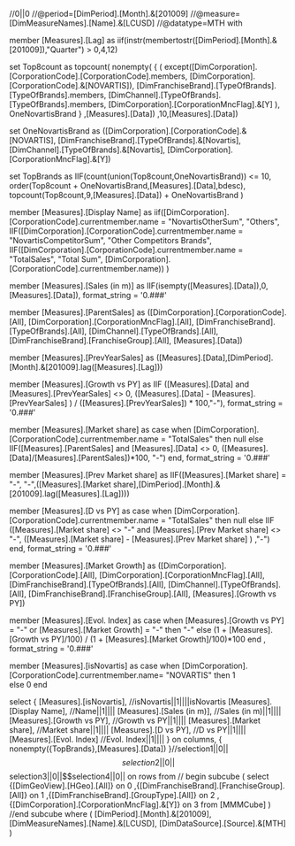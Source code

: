 //0||0
//@period=[DimPeriod].[Month].&[201009]
//@measure=[DimMeasureNames].[Name].&[LCUSD]
//@datatype=MTH
with

member [Measures].[Lag] as
	iif(instr(membertostr([DimPeriod].[Month].&[201009]),"Quarter") > 0,4,12)

set Top8count as
	topcount(
			nonempty(
				{
					(
						except([DimCorporation].[CorporationCode].[CorporationCode].members,
						[DimCorporation].[CorporationCode].&[NOVARTIS]),
						[DimFranchiseBrand].[TypeOfBrands].[TypeOfBrands].members,
						[DimChannel].[TypeOfBrands].[TypeOfBrands].members,
						[DimCorporation].[CorporationMncFlag].&[Y]
					),
					OneNovartisBrand
				}
			,[Measures].[Data])
		,10,[Measures].[Data])
	

set OneNovartisBrand as
	([DimCorporation].[CorporationCode].&[NOVARTIS],
	[DimFranchiseBrand].[TypeOfBrands].&[Novartis],
	[DimChannel].[TypeOfBrands].&[Novartis],
	[DimCorporation].[CorporationMncFlag].&[Y])


set TopBrands as
	IIF(count(union(Top8count,OneNovartisBrand)) <= 10,
		order(Top8count + OneNovartisBrand,[Measures].[Data],bdesc),
		topcount(Top8count,9,[Measures].[Data]) + OneNovartisBrand
	)

member [Measures].[Display Name] as
	iif([DimCorporation].[CorporationCode].currentmember.name = "NovartisOtherSum", "Others",
		IIF([DimCorporation].[CorporationCode].currentmember.name = "NovartisCompetitorSum",
			"Other Competitors Brands",
				IIF([DimCorporation].[CorporationCode].currentmember.name = "TotalSales",
				"Total Sum",
			[DimCorporation].[CorporationCode].currentmember.name))
	)

member [Measures].[Sales (in m)] as
	IIF(isempty([Measures].[Data]),0,[Measures].[Data]), format_string = '0.###'

member [Measures].[ParentSales] as
	([DimCorporation].[CorporationCode].[All],
	[DimCorporation].[CorporationMncFlag].[All],
	[DimFranchiseBrand].[TypeOfBrands].[All],
	[DimChannel].[TypeOfBrands].[All],
	[DimFranchiseBrand].[FranchiseGroup].[All],
	[Measures].[Data])

member [Measures].[PrevYearSales] as
	([Measures].[Data],[DimPeriod].[Month].&[201009].lag([Measures].[Lag]))

member [Measures].[Growth vs PY] as
IIF ([Measures].[Data]  and [Measures].[PrevYearSales] <> 0, 
	([Measures].[Data] - [Measures].[PrevYearSales] ) 
	/ ([Measures].[PrevYearSales]) * 100,"-"), format_string = '0.###'

member [Measures].[Market share] as
	case when [DimCorporation].[CorporationCode].currentmember.name = "TotalSales" then
		null
	else
	IIF([Measures].[ParentSales] and [Measures].[Data] <> 0, 
		([Measures].[Data]/[Measures].[ParentSales])*100, "-")
	end, format_string = '0.###'

member [Measures].[Prev Market share] as
	IIF([Measures].[Market share] = "-",
		"-",([Measures].[Market share],[DimPeriod].[Month].&[201009].lag([Measures].[Lag])))

member [Measures].[D vs PY] as
	case when [DimCorporation].[CorporationCode].currentmember.name = "TotalSales" then
		null
	else
	IIF ([Measures].[Market share] <> "-" and [Measures].[Prev Market share] <> "-", 
		([Measures].[Market share] - [Measures].[Prev Market share] ) ,"-")
	end, format_string = '0.###'

member [Measures].[Market Growth] as
	([DimCorporation].[CorporationCode].[All],
	[DimCorporation].[CorporationMncFlag].[All],
	[DimFranchiseBrand].[TypeOfBrands].[All],
	[DimChannel].[TypeOfBrands].[All],
	[DimFranchiseBrand].[FranchiseGroup].[All],
	[Measures].[Growth vs PY])

member [Measures].[Evol. Index] as
	case when [Measures].[Growth vs PY] = "-" or [Measures].[Market Growth] = "-"
	then "-"
	else (1 + [Measures].[Growth vs PY]/100) / (1 + [Measures].[Market Growth]/100)*100 end
	, format_string = '0.###'
	
member [Measures].[isNovartis] as 
	case when [DimCorporation].[CorporationCode].currentmember.name= "NOVARTIS" then
		1	
	else 0 
	end

select 
{
	[Measures].[isNovartis],	//isNovartis||1||||isNovartis
	[Measures].[Display Name],	//Name||1||||
	[Measures].[Sales (in m)],	//Sales (in m)||1||||
	[Measures].[Growth vs PY],	//Growth vs PY||1||||
	[Measures].[Market share],	//Market share||1||||
	[Measures].[D vs PY],		//D vs PY||1||||
	[Measures].[Evol. Index]	//Evol. Index||1||||
} on columns,
{
	nonempty({TopBrands},[Measures].[Data])
}//selection1||0||$$selection2||0||$$selection3||0||$$selection4||0||
on rows
from
// begin subcube
(
	select 
		{[DimGeoView].[HGeo].[All]} on 0 
		,{[DimFranchiseBrand].[FranchiseGroup].[All]}	on 1
		,{[DimFranchiseBrand].[GroupType].[All]} on 2
		,{[DimCorporation].[CorporationMncFlag].&[Y]} on 3
	from [MMMCube]
)
//end subcube
where (
		[DimPeriod].[Month].&[201009],
		[DimMeasureNames].[Name].&[LCUSD],
		[DimDataSource].[Source].&[MTH]
)	